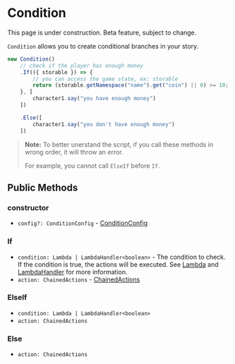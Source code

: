 
# Condition

<Callout type="warning" emoji="⚠️">
    This page is under construction.
</Callout>

<Callout type="warning" emoji="⚠️">
    Beta feature, subject to change.
</Callout>

`Condition` allows you to create conditional branches in your story.

```typescript
new Condition()
    // check if the player has enough money
    .If(({ storable }) => {
        // you can access the game state, ex: storable
        return (storable.getNamespace("name").get("coin") || 0) >= 10;
    }, [
        character1.say("you have enough money")
    ])

    .Else([
        character1.say("you don't have enough money")
    ])
```

> **Note:** To better unerstand the script, if you call these methods in wrong order, it will throw an error.
> 
> For example, you cannot call `ElseIf` before `If`.

## Public Methods

### constructor

- `config?: ConditionConfig` - [ConditionConfig](../types/ConditionConfig)

### If

- `condition: Lambda | LambdaHandler<boolean>` - The condition to check. If the condition is true, the actions will be executed.
See [Lambda](../types/Lambda) and [LambdaHandler](../types/LambdaHandler) for more information.
- `action: ChainedActions` - [ChainedActions](../types/ChainedActions)

### ElseIf

- `condition: Lambda | LambdaHandler<boolean>`
- `action: ChainedActions`

### Else

- `action: ChainedActions`


